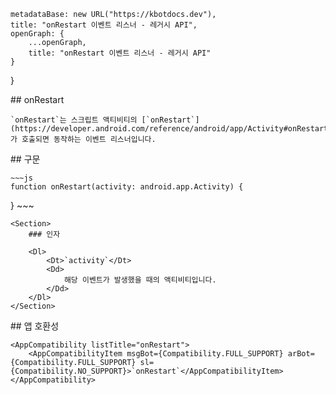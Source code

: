 
    metadataBase: new URL("https://kbotdocs.dev"),
    title: "onRestart 이벤트 리스너 - 레거시 API",
    openGraph: {
        ...openGraph,
        title: "onRestart 이벤트 리스너 - 레거시 API"
    }
}

<Section>
    ## onRestart

    `onRestart`는 스크립트 액티비티의 [`onRestart`](https://developer.android.com/reference/android/app/Activity#onRestart())가 호출되면 동작하는 이벤트 리스너입니다.
</Section>
<Section>
    ## 구문

    ~~~js
    function onRestart(activity: android.app.Activity) {

}
    ~~~

    <Section>
        ### 인자

        <Dl>
            <Dt>`activity`</Dt>
            <Dd>
                해당 이벤트가 발생했을 때의 액티비티입니다.
            </Dd>
        </Dl>
    </Section>
</Section>
<Section>
    ## 앱 호환성

    <AppCompatibility listTitle="onRestart">
        <AppCompatibilityItem msgBot={Compatibility.FULL_SUPPORT} arBot={Compatibility.FULL_SUPPORT} sl={Compatibility.NO_SUPPORT}>`onRestart`</AppCompatibilityItem>
    </AppCompatibility>
</Section>